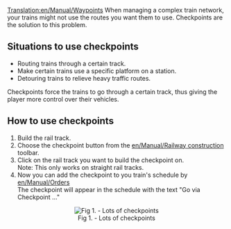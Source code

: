[[Translation:en/Manual/Waypoints]]
When managing a complex train network, your trains might not use the routes you want them to use. Checkpoints are the solution to this problem.

== Situations to use checkpoints ==

* Routing trains through a certain track.
* Make certain trains use a specific platform on a station.
* Detouring trains to relieve heavy traffic routes.

Checkpoints force the trains to go through a certain track, thus giving the player more control over their vehicles. 


== How to use checkpoints ==

# Build the rail track.
# Choose the checkpoint button from the [[en/Manual/Railway construction]] toolbar.
# Click on the rail track you want to build the checkpoint on.<br>Note: This only works on straight rail tracks.
# Now you can add the checkpoint to you train's schedule by [[en/Manual/Orders]]<br>The checkpoint will appear in the schedule with the text "Go via Checkpoint ..."


<center>[[File:en/Manual/Checkpoints.png|center|frame|Fig 1. - Lots of checkpoints]]</center>